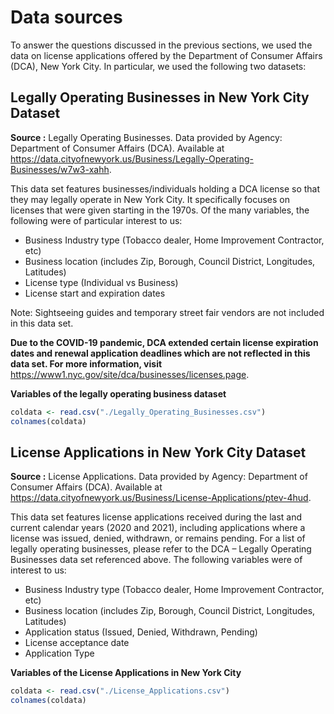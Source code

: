 # Data sources

To answer the questions discussed in the previous sections, we used the data on license applications offered by the Department of Consumer Affairs (DCA), New York City. In particular, we used the following two datasets:

## Legally Operating Businesses in New York City Dataset

**Source :**
Legally Operating Businesses. Data provided by Agency: Department of Consumer Affairs (DCA). Available at <https://data.cityofnewyork.us/Business/Legally-Operating-Businesses/w7w3-xahh>.

This data set features businesses/individuals holding a DCA license so that they may legally operate in New York City. It specifically focuses on licenses that were given starting in the 1970s. Of the many variables, the following were of particular interest to us:

- Business Industry type (Tobacco dealer, Home Improvement Contractor, etc)
- Business location (includes Zip, Borough, Council District, Longitudes, Latitudes)
- License type (Individual vs Business)
- License start and expiration dates

Note: Sightseeing guides and temporary street fair vendors are not included in this data set. 

**Due to the COVID-19 pandemic, DCA extended certain license expiration dates and renewal application deadlines which are not reflected in this data set. For more information, visit** <https://www1.nyc.gov/site/dca/businesses/licenses.page>.

**Variables of the legally operating business dataset**

```r
coldata <- read.csv("./Legally_Operating_Businesses.csv")
colnames(coldata)
```

## License Applications in New York City Dataset

**Source :**
License Applications. Data provided by Agency: Department of Consumer Affairs (DCA). Available at <https://data.cityofnewyork.us/Business/License-Applications/ptev-4hud>.

This data set features license applications received during the last and current calendar years (2020 and 2021), including applications where a license was issued, denied, withdrawn, or remains pending. For a list of legally operating businesses, please refer to the DCA – Legally Operating Businesses data set referenced above. The following variables were of interest to us:

- Business Industry type (Tobacco dealer, Home Improvement Contractor, etc)
- Business location (includes Zip, Borough, Council District, Longitudes, Latitudes)
- Application status (Issued, Denied, Withdrawn, Pending)
- License acceptance date
- Application Type

**Variables of the License Applications in New York City**

```r
coldata <- read.csv("./License_Applications.csv")
colnames(coldata)
```
